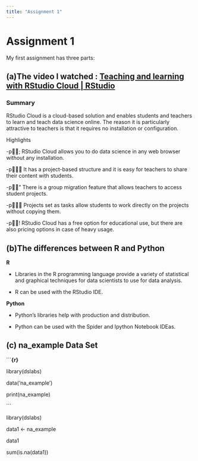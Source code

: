 ---
title: "Assignment 1"
---

# Assignment 1

My first assignment has three parts:

## (a)The video I watched : [**Teaching and learning with RStudio Cloud \| RStudio**](https://www.youtube.com/watch?v=gCZ7oueZw6Q&list=PL9HYL-VRX0oTOK4cpbCbRk15K2roEgzVW&index=66)

### Summary

RStudio Cloud is a cloud-based solution and enables students and teachers to learn and teach data science online. The reason it is particularly attractive to teachers is that it requires no installation or configuration.

Highlights

-p; RStudio Cloud allows you to do data science in any web browser without any installation.

-p It has a project-based structure and it is easy for teachers to share their content with students.

-p" There is a group migration feature that allows teachers to access student projects.

-p Projects set as tasks allow students to work directly on the projects without copying them.

-p! RStudio Cloud has a free option for educational use, but there are also pricing options in case of heavy usage.

## (b)The differences between R and Python

**R**

-   Libraries in the R programming language provide a variety of statistical and graphical techniques for data scientists to use for data analysis.

-   R can be used with the RStudio IDE.

**Python**

-   Python's libraries help with production and distribution.

-   Python can be used with the Spider and Ipython Notebook IDEas.

## (c) na_example Data Set

\`\`\`**{r}**

library(dslabs)

data('na_example')

print(na_example)

\`\`\`

library(dslabs)

data1 \<- na_example

data1

sum(is.na(data1))
